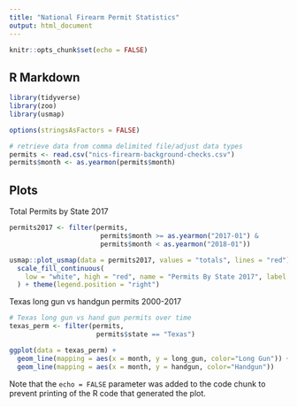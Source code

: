 ```yaml
---
title: "National Firearm Permit Statistics"
output: html_document
---
```


```r
knitr::opts_chunk$set(echo = FALSE)
```

## R Markdown


```r


library(tidyverse)
library(zoo)
library(usmap)

options(stringsAsFactors = FALSE)

# retrieve data from comma delimited file/adjust data types
permits <- read.csv("nics-firearm-background-checks.csv")
permits$month <- as.yearmon(permits$month)

```

## Plots


Total Permits by State 2017

```r
permits2017 <- filter(permits, 
                       permits$month >= as.yearmon("2017-01") &
                       permits$month < as.yearmon("2018-01"))

usmap::plot_usmap(data = permits2017, values = "totals", lines = "red") + 
  scale_fill_continuous(
    low = "white", high = "red", name = "Permits By State 2017", label = scales::comma
  ) + theme(legend.position = "right")
```

Texas long gun vs handgun permits 2000-2017

```r
# Texas long gun vs hand gun permits over time
texas_perm <- filter(permits, 
                      permits$state == "Texas")

ggplot(data = texas_perm) + 
  geom_line(mapping = aes(x = month, y = long_gun, color="Long Gun")) +
  geom_line(mapping = aes(x = month, y = handgun, color="Handgun"))
```


Note that the `echo = FALSE` parameter was added to the code chunk to prevent printing of the R code that generated the plot.
